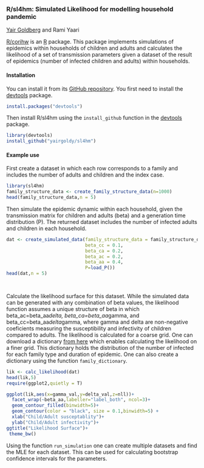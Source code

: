 ### R/sl4hm: Simulated Likelihood for modelling household pandemic


[Yair Goldberg](https://yairgo.net.technion.ac.il/) and Rami Yaari

[R/corihw](https://github.com/yairgoldy/sl4hm) is an [R](https:/www.r-project.org) package. This package implements simulations of epidemics within households of children and adults and calculates the likelihood of a set of transmission parameters given a dataset of the
result of epidemics (number of infected children and adults) within households.

#### Installation

You can install it from its [GitHub repository](https://github.com/yairgoldy/sl4hm). You first need to install the [devtools](https://github.com/hadley/devtools) package.

```r
install.packages("devtools")
```

Then install R/sl4hm using the `install_github` function in the
[devtools](https://github.com/hadley/devtools) package.

```r
library(devtools)
install_github("yairgoldy/sl4hm")
```

#### Example use

First create a dataset in which each row corresponds to a family and includes the number of adults and children and the index case.

```r

library(sl4hm)
family_structure_data <- create_family_structure_data(n=1000)
head(family_structure_data,n = 5)

```

Then simulate the epidemic dynamic within each household, given
the transmission matrix for children and adults (beta) and a generation time distribution (P). The returned dataset includes the number of infected adults and children in each household.
```r
dat <- create_simulated_data(family_structure_data = family_structure_data,
                             beta_cc = 0.1,
                             beta_ca = 0.2,
                             beta_ac = 0.2,
                             beta_aa = 0.4,
                             P=load_P())
head(dat,n = 5)

                           
```
Calculate the likelihood surface for this dataset. While the simulated data can
be generated with any combination of beta values, the likelihood function assumes
a unique structure of beta in which beta_ac=beta_aa*delta, beta_ca=beta_aa*gamma,
and beta_cc=beta_aa*delta*gamma, where gamma and delta are non-negative coeficients
measuring the susceptibility and infectivity of children compared to adults.
The likelihood is calculated for a coarse grid. One can download a dictionary [from here](??) which enables calculating the likelihood on a finer grid. This dictionary holds the distribution of the number of infected for each family type and duration of epidemic. One can also create a dictionary using the function `family_dictionary`.
```r
lik <- calc_likelihood(dat)
head(lik,5)
require(ggplot2,quietly = T)

ggplot(lik,aes(x=gamma_val,y=delta_val,z=nll))+
  facet_wrap(~beta_aa,labeller="label_both", ncol=3)+
  geom_contour_filled(binwidth=5)+
  geom_contour(color = "black", size = 0.1,binwidth=5) +
  xlab("Child/Adult susceptablity")+
  ylab("Child/Adult infectivity")+
ggtitle("Likelihood Surface")+
 theme_bw()

```

Using the function `run_simulation` one can create multiple datasets and find the MLE for each dataset. This can be used for calculating bootstrap confidence intervals for the parameters.
